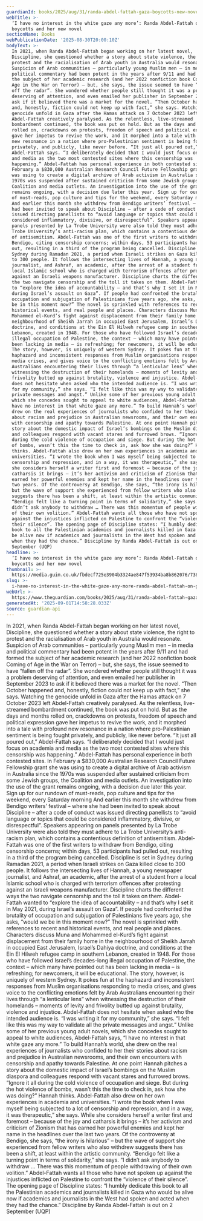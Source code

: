 ```yaml
---
guardianId: books/2025/aug/31/randa-abdel-fattah-gaza-boycotts-new-novel-book-discipline
webTitle: >-
  ‘I have no interest in the white gaze any more’: Randa Abdel-Fattah on Gaza,
  boycotts and her new novel
sectionName: Books
webPublicationDate: '2025-08-30T20:00:10Z'
bodyText: >-
  In 2021, when Randa Abdel-Fattah began working on her latest novel,
  Discipline, she questioned whether a story about state violence, the right to
  protest and the racialisation of Arab youth in Australia would resonate.
  Suspicion of Arab communities – particularly young Muslim men – in media and
  political commentary had been potent in the years after 9/11 and had formed
  the subject of her academic research (and her 2022 nonfiction book Coming of
  Age in the War on Terror) – but, she says, the issue seemed to have “fallen
  off the radar”. She wondered whether people still thought it was a problem
  deserving of attention, and even emailed her publisher in September 2023 to
  ask if it believed there was a market for the novel. “Then October happened
  and, honestly, fiction could not keep up with fact,” she says. Watching the
  genocide unfold in Gaza after the Hamas attack on 7 October 2023 left
  Abdel-Fattah creatively paralysed. As the relentless, live-streamed
  bombardment continued, the book was put on hold. But as the days and months
  rolled on, crackdowns on protests, freedom of speech and political expression
  gave her impetus to revive the work, and it morphed into a tale with profound
  new resonance in a nation where pro-Palestinian sentiment is being fought
  privately, and publicly, like never before. “It just all poured out,”
  Abdel-Fattah says. “I deliberately decided that I would just focus on academia
  and media as the two most contested sites where this censorship was
  happening.” Abdel-Fattah has personal experience in both contested sites. In
  February a $830,000 Australian Research Council Future Fellowship grant she
  was using to create a digital archive of Arab activism in Australia since the
  1970s was suspended after sustained criticism from some Jewish groups, the
  Coalition and media outlets. An investigation into the use of the grant
  remains ongoing, with a decision due later this year. Sign up for our rundown
  of must-reads, pop culture and tips for the weekend, every Saturday morning
  And earlier this month she withdrew from Bendigo writers’ festival – where she
  had been invited to speak about Discipline – after a code of conduct was
  issued directing panellists to “avoid language or topics that could be
  considered inflammatory, divisive, or disrespectful”. Speakers appearing on
  panels presented by La Trobe University were also told they must adhere to La
  Trobe University’s anti-racism plan, which contains a contentious definition
  of antisemitism. Abdel-Fattah was one of the first writers to withdraw from
  Bendigo, citing censorship concerns; within days, 53 participants had pulled
  out, resulting in a third of the program being cancelled. Discipline is set in
  Sydney during Ramadan 2021, a period when Israeli strikes on Gaza killed close
  to 300 people. It follows the intersecting lives of Hannah, a young newspaper
  journalist, and Ashraf, an academic, after the arrest of a student from a
  local Islamic school who is charged with terrorism offences after protesting
  against an Israeli weapons manufacturer. Discipline charts the different ways
  the two navigate censorship and the toll it takes on them. Abdel-Fattah wanted
  to “explore the idea of accountability – and that’s why I set it in May 2021,
  during Israel’s assault on Gaza”. If people had confronted the brutality of
  occupation and subjugation of Palestinians five years ago, she asks, “would we
  be in this moment now?” The novel is sprinkled with references to recent and
  historical events, and real people and places. Characters discuss Muna and
  Mohammed el-Kurd’s fight against displacement from their family home in the
  neighbourhood of Sheikh Jarrah in occupied East Jerusalem, Israel’s Dahiya
  doctrine, and conditions at the Ein El Hilweh refugee camp in southern
  Lebanon, created in 1948. For those who have followed Israel’s decades-long
  illegal occupation of Palestine, the context – which many have pointed out has
  been lacking in media – is refreshing; for newcomers, it will be educational.
  The story, however, is uniquely of western Sydney. It pokes fun at the
  haphazard and inconsistent responses from Muslim organisations responding to
  media crises, and gives voice to the conflicting emotions felt by Arab
  Australians encountering their lives through “a lenticular lens” when
  witnessing the destruction of their homelands – moments of levity and
  frivolity butted up against brutality, violence and injustice. Abdel-Fattah
  does not hesitate when asked who the intended audience is. “I was writing it
  for my community,” she says. “I felt like this was my way to validate all the
  private messages and angst.” Unlike some of her previous young adult novels,
  which she concedes sought to appeal to white audiences, Abdel-Fattah says, “I
  have no interest in that white gaze any more.” To build Hannah’s world, she
  drew on the real experiences of journalists who confided to her their stories
  about racism and prejudice in Australian newsrooms, and their own encounters
  with censorship and apathy towards Palestine. At one point Hannah pitches a
  story about the domestic impact of Israel’s bombings on the Muslim diaspora
  and colleagues respond with vacant stares and furrowed brows. “Ignore it all
  during the cold violence of occupation and siege. But during the hot violence
  of bombs, wasn’t this the time to check in, ask how she was doing?” Hannah
  thinks. Abdel-Fattah also drew on her own experiences in academia and
  universities. “I wrote the book when I was myself being subjected to a lot of
  censorship and repression, and in a way, it was therapeutic,” she says. While
  she considers herself a writer first and foremost – because of the joy and
  catharsis it brings – it’s her activism and criticism of Zionism that has
  earned her powerful enemies and kept her name in the headlines over the last
  two years. Of the controversy at Bendigo, she says, “the irony is hilarious” –
  but the wave of support she experienced from fellow writers who also withdrew
  suggests there has been a shift, at least within the artistic community.
  “Bendigo felt like a turning point in terms of solidarity,” she says. “I
  didn’t ask anybody to withdraw … There was this momentum of people withdrawing
  of their own volition.” Abdel-Fattah wants all those who have not spoken up
  against the injustices inflicted on Palestine to confront the “violence of
  their silence”. The opening page of Discipline states: “I humbly dedicate this
  book to all the Palestinian academics and journalists killed in Gaza who would
  be alive now if academics and journalists in the West had spoken and acted
  when they had the chance.” Discipline by Randa Abdel-Fattah is out on 2
  September (UQP)
headline: >-
  ‘I have no interest in the white gaze any more’: Randa Abdel-Fattah on Gaza,
  boycotts and her new novel
thumbnail: >-
  https://media.guim.co.uk/fbdecf725e3904b3324ae847f53934ba8b862076/738_0_6725_5383/500.jpg
slug: >-
  i-have-no-interest-in-the-white-gaze-any-more-randa-abdel-fattah-on-gaza-boycotts-and-her-new-novel
webUrl: >-
  https://www.theguardian.com/books/2025/aug/31/randa-abdel-fattah-gaza-boycotts-new-novel-book-discipline
generatedAt: '2025-09-01T14:58:28.033Z'
source: guardian-api
---
```

In 2021, when Randa Abdel-Fattah began working on her latest novel, Discipline, she questioned whether a story about state violence, the right to protest and the racialisation of Arab youth in Australia would resonate. Suspicion of Arab communities – particularly young Muslim men – in media and political commentary had been potent in the years after 9/11 and had formed the subject of her academic research (and her 2022 nonfiction book Coming of Age in the War on Terror) – but, she says, the issue seemed to have “fallen off the radar”. She wondered whether people still thought it was a problem deserving of attention, and even emailed her publisher in September 2023 to ask if it believed there was a market for the novel. “Then October happened and, honestly, fiction could not keep up with fact,” she says. Watching the genocide unfold in Gaza after the Hamas attack on 7 October 2023 left Abdel-Fattah creatively paralysed. As the relentless, live-streamed bombardment continued, the book was put on hold. But as the days and months rolled on, crackdowns on protests, freedom of speech and political expression gave her impetus to revive the work, and it morphed into a tale with profound new resonance in a nation where pro-Palestinian sentiment is being fought privately, and publicly, like never before. “It just all poured out,” Abdel-Fattah says. “I deliberately decided that I would just focus on academia and media as the two most contested sites where this censorship was happening.” Abdel-Fattah has personal experience in both contested sites. In February a $830,000 Australian Research Council Future Fellowship grant she was using to create a digital archive of Arab activism in Australia since the 1970s was suspended after sustained criticism from some Jewish groups, the Coalition and media outlets. An investigation into the use of the grant remains ongoing, with a decision due later this year. Sign up for our rundown of must-reads, pop culture and tips for the weekend, every Saturday morning And earlier this month she withdrew from Bendigo writers’ festival – where she had been invited to speak about Discipline – after a code of conduct was issued directing panellists to “avoid language or topics that could be considered inflammatory, divisive, or disrespectful”. Speakers appearing on panels presented by La Trobe University were also told they must adhere to La Trobe University’s anti-racism plan, which contains a contentious definition of antisemitism. Abdel-Fattah was one of the first writers to withdraw from Bendigo, citing censorship concerns; within days, 53 participants had pulled out, resulting in a third of the program being cancelled. Discipline is set in Sydney during Ramadan 2021, a period when Israeli strikes on Gaza killed close to 300 people. It follows the intersecting lives of Hannah, a young newspaper journalist, and Ashraf, an academic, after the arrest of a student from a local Islamic school who is charged with terrorism offences after protesting against an Israeli weapons manufacturer. Discipline charts the different ways the two navigate censorship and the toll it takes on them. Abdel-Fattah wanted to “explore the idea of accountability – and that’s why I set it in May 2021, during Israel’s assault on Gaza”. If people had confronted the brutality of occupation and subjugation of Palestinians five years ago, she asks, “would we be in this moment now?” The novel is sprinkled with references to recent and historical events, and real people and places. Characters discuss Muna and Mohammed el-Kurd’s fight against displacement from their family home in the neighbourhood of Sheikh Jarrah in occupied East Jerusalem, Israel’s Dahiya doctrine, and conditions at the Ein El Hilweh refugee camp in southern Lebanon, created in 1948. For those who have followed Israel’s decades-long illegal occupation of Palestine, the context – which many have pointed out has been lacking in media – is refreshing; for newcomers, it will be educational. The story, however, is uniquely of western Sydney. It pokes fun at the haphazard and inconsistent responses from Muslim organisations responding to media crises, and gives voice to the conflicting emotions felt by Arab Australians encountering their lives through “a lenticular lens” when witnessing the destruction of their homelands – moments of levity and frivolity butted up against brutality, violence and injustice. Abdel-Fattah does not hesitate when asked who the intended audience is. “I was writing it for my community,” she says. “I felt like this was my way to validate all the private messages and angst.” Unlike some of her previous young adult novels, which she concedes sought to appeal to white audiences, Abdel-Fattah says, “I have no interest in that white gaze any more.” To build Hannah’s world, she drew on the real experiences of journalists who confided to her their stories about racism and prejudice in Australian newsrooms, and their own encounters with censorship and apathy towards Palestine. At one point Hannah pitches a story about the domestic impact of Israel’s bombings on the Muslim diaspora and colleagues respond with vacant stares and furrowed brows. “Ignore it all during the cold violence of occupation and siege. But during the hot violence of bombs, wasn’t this the time to check in, ask how she was doing?” Hannah thinks. Abdel-Fattah also drew on her own experiences in academia and universities. “I wrote the book when I was myself being subjected to a lot of censorship and repression, and in a way, it was therapeutic,” she says. While she considers herself a writer first and foremost – because of the joy and catharsis it brings – it’s her activism and criticism of Zionism that has earned her powerful enemies and kept her name in the headlines over the last two years. Of the controversy at Bendigo, she says, “the irony is hilarious” – but the wave of support she experienced from fellow writers who also withdrew suggests there has been a shift, at least within the artistic community. “Bendigo felt like a turning point in terms of solidarity,” she says. “I didn’t ask anybody to withdraw … There was this momentum of people withdrawing of their own volition.” Abdel-Fattah wants all those who have not spoken up against the injustices inflicted on Palestine to confront the “violence of their silence”. The opening page of Discipline states: “I humbly dedicate this book to all the Palestinian academics and journalists killed in Gaza who would be alive now if academics and journalists in the West had spoken and acted when they had the chance.” Discipline by Randa Abdel-Fattah is out on 2 September (UQP)
